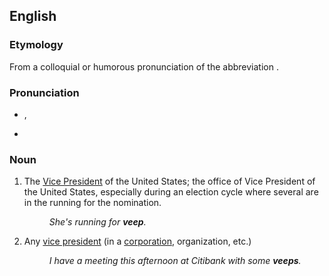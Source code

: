 ==English==

===Etymology===
From a colloquial or humorous pronunciation of the abbreviation {{m|en|VP}}.

===Pronunciation===
* {{enPR|vēp}}, {{IPA|/viːp/|lang=en}}
* {{rhymes|iːp|lang=en}}

===Noun===
{{en-noun}}

# {{lb|en|informal}} The [[Vice President]] of the United States; the office of Vice President of the United States, especially during an election cycle where several are in the running for the nomination.
#: ''She's running for '''veep'''.''
# {{lb|en|informal}} Any [[vice president]] (in a [[corporation]], organization, etc.)
#: ''I have a meeting this afternoon at Citibank with some '''veeps'''.''